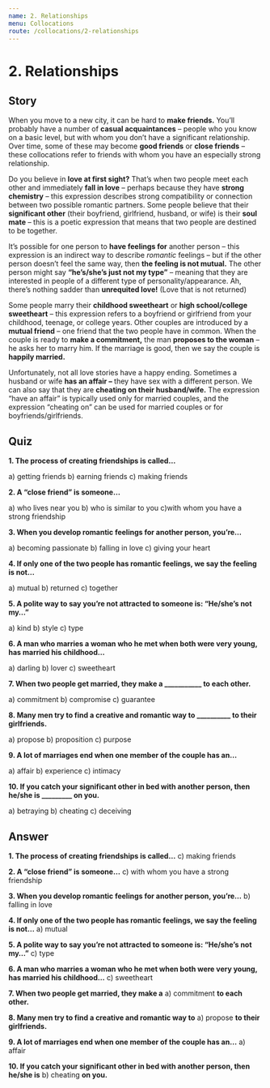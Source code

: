```yaml
---
name: 2. Relationships
menu: Collocations
route: /collocations/2-relationships
---
```


# 2. Relationships

## Story
When you move to a new city, it can be hard to **make friends.** You’ll probably have a number of **casual acquaintances** – people who you know on a basic level, but with whom you don’t have a significant relationship. Over time, some of these may become **good friends** or **close friends** – these collocations refer to friends with whom you have an especially strong relationship. 

Do you believe in **love at first sight?** That’s when two people meet each other and immediately **fall in love** – perhaps because they have **strong chemistry** – this expression describes strong compatibility or connection between two possible romantic partners. Some people believe that their **significant other** (their boyfriend, girlfriend, husband, or wife) is their **soul mate** – this is a poetic expression that means that two people are destined to be together. 

It’s possible for one person to **have feelings for** another person – this expression is an indirect way to describe *romantic* feelings – but if the other person doesn’t feel the same way, then **the feeling is not mutual.** The other person might say **“he’s/she’s just not my type”** – meaning that they are interested in people of a different type of personality/appearance. Ah, there’s nothing sadder than **unrequited love!** (Love that is not returned) 

Some people marry their **childhood sweetheart** or **high school/college sweetheart** – this expression refers to a boyfriend or girlfriend from your childhood, teenage, or college years. Other couples are introduced by a **mutual friend** – one friend that the two people have in common. When the couple is ready to **make a commitment,** the man **proposes to the woman** – he asks her to marry him. If the marriage is good, then we say the couple is **happily married.**

Unfortunately, not all love stories have a happy ending. Sometimes a husband or wife **has an affair –** they have sex with a different person. We can also say that they are **cheating on their husband/wife.** The expression “have an affair” is typically used only for married couples, and the expression “cheating on” can be used for married couples or for boyfriends/girlfriends.  

## Quiz
**1. The process of creating friendships is called…** 

a) getting friends b) earning friends c) making friends 

**2. A “close friend” is someone…** 

a) who lives near you b) who is similar to you c)with whom you have a strong friendship 

**3. When you develop romantic feelings for another person, you’re…** 

a) becoming passionate b) falling in love c) giving your heart 

**4. If only one of the two people has romantic feelings, we say the feeling is not…** 

a) mutual b) returned c) together 

**5. A polite way to say you’re not attracted to someone is: “He/she’s not my…”** 

a) kind b) style c) type 

**6. A man who marries a woman who he met when both were very young, has married his childhood…** 

a) darling b) lover c) sweetheart 

**7. When two people get married, they make a ___________ to each other.** 

a) commitment b) compromise c) guarantee 

**8. Many men try to find a creative and romantic way to __________ to their girlfriends.** 

a) propose b) proposition c) purpose 

**9. A lot of marriages end when one member of the couple has an…** 

a) affair b) experience c) intimacy 

**10. If you catch your significant other in bed with another person, then he/she is _________ on you.** 

a) betraying b) cheating c) deceiving 

## Answer
**1. The process of creating friendships is called…** c) making friends

**2. A “close friend” is someone…** c) with whom you have a strong friendship

**3. When you develop romantic feelings for another person, you’re…** b) falling in love

**4. If only one of the two people has romantic feelings, we say the feeling is not…** a) mutual 

**5. A polite way to say you’re not attracted to someone is: “He/she’s not my…”** c) type
 
**6. A man who marries a woman who he met when both were very young, has married his childhood…** c) sweetheart 

**7. When two people get married, they make a** a) commitment **to each other.** 

**8. Many men try to find a creative and romantic way to** a) propose **to their girlfriends.** 

**9. A lot of marriages end when one member of the couple has an…** a) affair 

**10. If you catch your significant other in bed with another person, then he/she is** b) cheating **on you.** 
